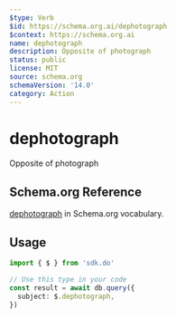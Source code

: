 ```yaml
---
$type: Verb
$id: https://schema.org.ai/dephotograph
$context: https://schema.org.ai
name: dephotograph
description: Opposite of photograph
status: public
license: MIT
source: schema.org
schemaVersion: '14.0'
category: Action
---
```


# dephotograph

Opposite of photograph

## Schema.org Reference

[dephotograph](https://schema.org/PhotographAction) in Schema.org vocabulary.

## Usage

```typescript
import { $ } from 'sdk.do'

// Use this type in your code
const result = await db.query({
  subject: $.dephotograph,
})
```
